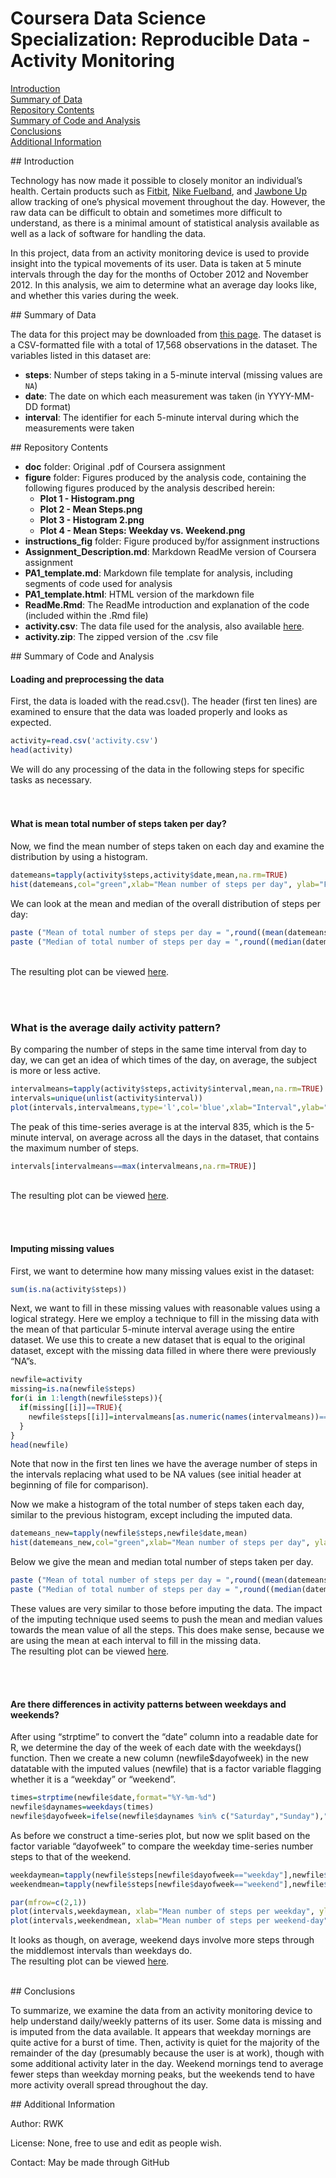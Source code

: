 
# Coursera Data Science Specialization: Reproducible Data - Activity Monitoring

[Introduction](#Intro)<br />
[Summary of Data](#Summary)<br />
[Repository Contents](#RepoStuff)<br/>
[Summary of Code and Analysis](#Code)<br />
[Conclusions](#Conclusions)<br/>
[Additional Information](#Other)<br />



<a name="Intro"/>
## Introduction

Technology has now made it possible to closely monitor an individual's health. Certain products such as [Fitbit](http://www.fitbit.com), [Nike
Fuelband](http://www.nike.com/us/en_us/c/nikeplus-fuelband), and [Jawbone Up](https://jawbone.com/up) allow tracking of one's physical movement throughout the day. However, the raw data can be difficult to obtain and sometimes more difficult to understand, as there is a minimal amount of statistical analysis available as well as a lack of software for handling the data.

In this project, data from an activity monitoring device is used to provide insight into the typical movements of its user. Data is taken at 5 minute intervals through the day for the months of October 2012 and November 2012. In this analysis, we aim to determine what an average day looks like, and whether this varies during the week.



<a name="Summary"/>
## Summary of Data

The data for this project may be downloaded from [this page](https://d396qusza40orc.cloudfront.net/repdata%2Fdata%2Factivity.zip). The dataset is a CSV-formatted file with a total of 17,568 observations in the dataset. The variables listed in this dataset are:

- **steps**: Number of steps taking in a 5-minute interval (missing values are `NA`)
- **date**: The date on which each measurement was taken (in YYYY-MM-DD format)
- **interval**: The identifier for each 5-minute interval during which the measurements were taken






<a name="RepoStuff"/>
## Repository Contents

- **doc** folder: Original .pdf of Coursera assignment
- **figure** folder: Figures produced by the analysis code, containing the following figures produced by the analysis described herein:
    - **Plot 1 - Histogram.png**
    - **Plot 2 - Mean Steps.png**
    - **Plot 3 - Histogram 2.png**
    - **Plot 4 - Mean Steps: Weekday vs. Weekend.png**
- **instructions_fig** folder: Figure produced by/for assignment instructions
- **Assignment_Description.md**: Markdown ReadMe version of Coursera assignment
- **PA1_template.md**: Markdown file template for analysis, including segments of code used for analysis
- **PA1_template.html**: HTML version of the markdown file
- **ReadMe.Rmd**: The ReadMe introduction and explanation of the code (included within the .Rmd file)
- **activity.csv**: The data file used for the analysis, also available [here](https://d396qusza40orc.cloudfront.net/repdata%2Fdata%2Factivity.zip).
- **activity.zip**: The zipped version of the .csv file




<a name="Code"/>
## Summary of Code and Analysis

#### Loading and preprocessing the data

First, the data is loaded with the read.csv(). The header (first ten lines) are examined to ensure that the data was loaded properly and looks as expected.

```r
activity=read.csv('activity.csv')
head(activity)
```

We will do any processing of the data in the following steps for specific tasks as necessary.  
<br /><br />


#### What is mean total number of steps taken per day?

Now, we find the mean number of steps taken on each day and examine the distribution by using a histogram.

```r
datemeans=tapply(activity$steps,activity$date,mean,na.rm=TRUE)
hist(datemeans,col="green",xlab="Mean number of steps per day", ylab="Frequency",main="Distribution of Mean Steps Per Day")
```

We can look at the mean and median of the overall distribution of steps per day:
```r
paste ("Mean of total number of steps per day = ",round((mean(datemeans,na.rm=TRUE)),3))
paste ("Median of total number of steps per day = ",round((median(datemeans,na.rm=TRUE)),3))
```
<br />
The resulting plot can be viewed [here](https://github.com/rwk506/Coursera_RepData_ActivityMonitoring/blob/master/figure/Plot1%20-%20Histogram.png).

<br /><br />


### What is the average daily activity pattern?

By comparing the number of steps in the same time interval from day to day, we can get an idea of which times of the day, on average, the subject is more or less active.

```r
intervalmeans=tapply(activity$steps,activity$interval,mean,na.rm=TRUE)
intervals=unique(unlist(activity$interval))
plot(intervals,intervalmeans,type='l',col='blue',xlab="Interval",ylab="Mean Steps",main="Time series: Mean number of steps per interval")
```

The peak of this time-series average is at the interval 835, which is the 5-minute interval, on average across all the days in the dataset, that contains the maximum number of steps.

```r
intervals[intervalmeans==max(intervalmeans,na.rm=TRUE)]
```
<br />
The resulting plot can be viewed [here](https://github.com/rwk506/Coursera_RepData_ActivityMonitoring/blob/master/figure/Plot2%20-%20Mean%20Steps.png).

<br /><br />




#### Imputing missing values

First, we want to determine how many missing values exist in the dataset:
```r
sum(is.na(activity$steps))
```


Next, we want to fill in these missing values with reasonable values using a logical strategy. Here we employ a technique to fill in the missing data with the mean of that particular 5-minute interval average using the entire dataset. We use this to create a new dataset that is equal to the original dataset, except with the missing data filled in where there were previously "NA"s.

```r
newfile=activity
missing=is.na(newfile$steps)
for(i in 1:length(newfile$steps)){
  if(missing[[i]]==TRUE){
    newfile$steps[[i]]=intervalmeans[as.numeric(names(intervalmeans))==newfile$interval[[i]]]
  }
}
head(newfile)
```
Note that now in the first ten lines we have the average number of steps in the intervals replacing what used to be NA values (see initial header at beginning of file for comparison).

Now we make a histogram of the total number of steps taken each day, similar to the previous histogram, except including the imputed data. 

```r
datemeans_new=tapply(newfile$steps,newfile$date,mean)
hist(datemeans_new,col="green",xlab="Mean number of steps per day", ylab="Frequency",main="Distribution of Mean Steps Per Day")
```

Below we give the mean and median total number of steps taken per day.

```r
paste ("Mean of total number of steps per day = ",round((mean(datemeans_new)),3))
paste ("Median of total number of steps per day = ",round((median(datemeans_new)),3))
```

These values are very similar to those before imputing the data. The impact of the imputing technique used seems to push the mean and median values towards the mean value of all the steps. This does make sense, because we are using the mean at each interval to fill in the missing data.
<br />
The resulting plot can be viewed [here](https://github.com/rwk506/Coursera_RepData_ActivityMonitoring/blob/master/figure/Plot3%20-%20Histogram%202.png).

<br /><br />



#### Are there differences in activity patterns between weekdays and weekends?

After using "strptime" to convert the "date" column into a readable date for R, we determine the day of the week of each date with the weekdays() function. Then we create a new column (newfile$dayofweek) in the new datatable with the imputed values (newfile) that is a factor variable flagging whether it is a "weekday" or "weekend".

```r
times=strptime(newfile$date,format="%Y-%m-%d")
newfile$daynames=weekdays(times)
newfile$dayofweek=ifelse(newfile$daynames %in% c("Saturday","Sunday"),"weekend", "weekday")
```


As before we construct a time-series plot, but now we split based on the factor variable "dayofweek" to compare the weekday time-series number steps to that of the weekend.

```r
weekdaymean=tapply(newfile$steps[newfile$dayofweek=="weekday"],newfile$interval[newfile$dayofweek=="weekday"],mean)
weekendmean=tapply(newfile$steps[newfile$dayofweek=="weekend"],newfile$interval[newfile$dayofweek=="weekend"],mean)

par(mfrow=c(2,1))
plot(intervals,weekdaymean, xlab="Mean number of steps per weekday", ylab="Mean Number of Steps",main="Weekday Activity",type="l",col="red")
plot(intervals,weekendmean, xlab="Mean number of steps per weekend-day", ylab="Mean Number of Steps", main="Weekend Acitivity",type="l",col="magenta")
```

It looks as though, on average, weekend days involve more steps through the middlemost intervals than weekdays do.
<br />
The resulting plot can be viewed [here](https://github.com/rwk506/Coursera_RepData_ActivityMonitoring/blob/master/figure/Plot4%20-%20Mean%20Steps:%20Weekday%20vs.%20Weekend.png).
<br /><br />



<a name="Conclusions"/>
## Conclusions

To summarize, we examine the data from an activity monitoring device to help understand daily/weekly patterns of its user. Some data is missing and is imputed from the data available. It appears that weekday mornings are quite active for a burst of time. Then, activity is quiet for the majority of the remainder of the day (presumably because the user is at work), though with some additional activity later in the day. Weekend mornings tend to average fewer steps than weekday morning peaks, but the weekends tend to have more activity overall spread throughout the day.




<a name="Other"/>
## Additional Information

Author: RWK

License: None, free to use and edit as people wish.

Contact: May be made through GitHub

<br /><br />



